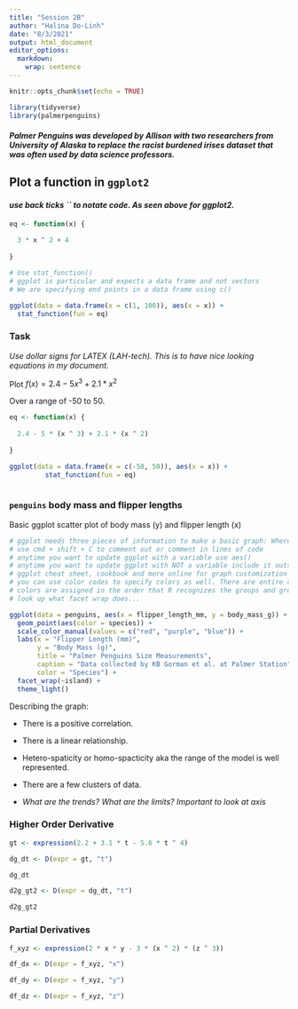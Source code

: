 ```yaml
---
title: "Session 2B"
author: "Halina Do-Linh"
date: "8/3/2021"
output: html_document
editor_options: 
  markdown: 
    wrap: sentence
---
```


```r
knitr::opts_chunk$set(echo = TRUE)

library(tidyverse)
library(palmerpenguins)
```

#### *Palmer Penguins was developed by Allison with two researchers from University of Alaska to replace the racist burdened irises dataset that was often used by data science professors.*

## Plot a function in `ggplot2`

#### *use back ticks \`\` to notate code. As seen above for ggplot2.*

```r
eq <- function(x) {
  
  3 * x ^ 2 + 4
  
}

# Use stat_function()
# ggplot is particular and expects a data frame and not vectors
# We are specifying end points in a data frame using c()

ggplot(data = data.frame(x = c(1, 100)), aes(x = x)) +
  stat_function(fun = eq)


```

### Task

*Use dollar signs for LATEX (LAH-tech). This is to have nice looking equations in my document.*

Plot $f(x)=2.4-5x^3+2.1*x^2$

Over a range of -50 to 50.

```r

eq <- function(x) {
  
  2.4 - 5 * (x ^ 3) + 2.1 * (x ^ 2)
  
}

ggplot(data = data.frame(x = c(-50, 50)), aes(x = x)) + 
         stat_function(fun = eq)



```

### `penguins` body mass and flipper lengths

Basic ggplot scatter plot of body mass (y) and flipper length (x)

```r

# ggplot needs three pieces of information to make a basic graph: Where is the data coming from? What variables are you using aka what is your x and y? What kind of graph (i.e. geom_point)?
# use cmd + shift + C to comment out or comment in lines of code
# anytime you want to update ggplot with a variable use aes()
# anytime you want to update ggplot with NOT a variable include it outside aes()
# ggplot cheat sheet, cookbook and more online for graph customization
# you can use color codes to specify colors as well. There are entire color palettes online!
# colors are assigned in the order that R recognizes the groups and groups tend to be organized alphabetically
# look up what facet wrap does...

ggplot(data = penguins, aes(x = flipper_length_mm, y = body_mass_g)) +
  geom_point(aes(color = species)) + 
  scale_color_manual(values = c("red", "purple", "blue")) + 
  labs(x = "Flipper Length (mm)", 
       y = "Body Mass (g)", 
       title = "Palmer Penguins Size Measurements", 
       caption = "Data collected by KB Gorman et al. at Palmer Station",
       color = "Species") +
  facet_wrap(~island) +
  theme_light()

```

Describing the graph:

-   There is a positive correlation.

-   There is a linear relationship.

-   Hetero-spaticity or homo-spacticity aka the range of the model is well represented.

-   There are a few clusters of data.

-   *What are the trends? What are the limits?* *Important to look at axis*


### Higher Order Derivative
```r
gt <- expression(2.2 + 3.1 * t - 5.6 * t ^ 4)

dg_dt <- D(expr = gt, "t")

dg_dt

```

```r

d2g_gt2 <- D(expr = dg_dt, "t")

d2g_gt2

```

### Partial Derivatives
```r

f_xyz <- expression(2 * x * y - 3 * (x ^ 2) * (z ^ 3))

df_dx <- D(expr = f_xyz, "x")

df_dy <- D(expr = f_xyz, "y")

df_dz <- D(expr = f_xyz, "z")

```

